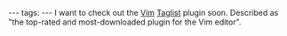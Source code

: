 ---
tags:
---
I want to check out the [[Vim]] [[Taglist]] plugin soon. Described as "the top-rated and most-downloaded plugin for the Vim editor".
